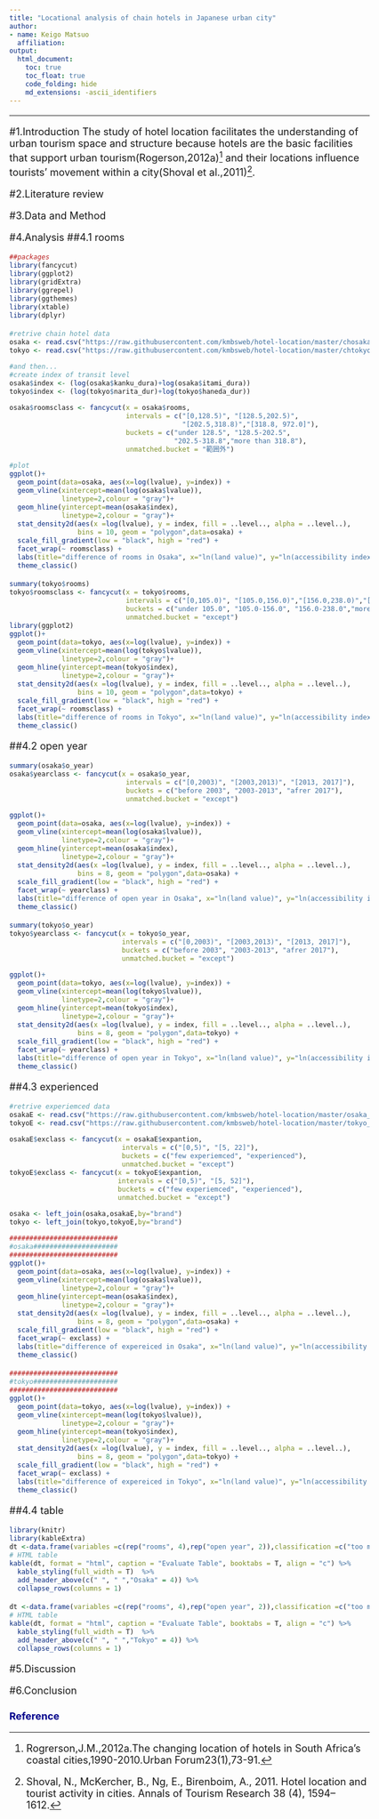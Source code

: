```yaml
---
title: "Locational analysis of chain hotels in Japanese urban city"
author:
- name: Keigo Matsuo
  affiliation:  
output:
  html_document:
    toc: true
    toc_float: true
    code_folding: hide
    md_extensions: -ascii_identifiers
---
```

<style type="text/css">

body{ /* Normal  */
      font-size: 18px;
  }
td {  /* Table  */
  font-size: 12px;
}
h1.title {
  margin-top : 50px ;
  margin-bottom : 70px ;
  font-size: 28px;
  color: DarkRed;
}

h1 { /* Header 1 */
  font-size: 18px;
  color: DarkBlue;
}
h2 { /* Header 2 */
    font-size: 18px;
  color: DarkBlue;
}
h3 { /* Header 3 */
  font-size: 18px;
  color: DarkBlue;
}
code.r{ /* Code block */
    font-size: 12px;
}
pre { /* Code block - determines code spacing between lines */
    font-size: 14px;
}
</style>
----------------------------------------------------------------------    
    
    
    
    
    
#1.Introduction
The study of hotel location facilitates the understanding of urban tourism space and structure because hotels are the basic facilities that support urban tourism(Rogerson,2012a)[^1] and their locations influence tourists' movement within a city(Shoval et al.,2011)[^2].

#2.Literature review

#3.Data and Method

#4.Analysis
##4.1 rooms
```r
##packages
library(fancycut)
library(ggplot2)
library(gridExtra)
library(ggrepel)
library(ggthemes)
library(xtable) 
library(dplyr)
```

```r
#retrive chain hotel data
osaka <- read.csv("https://raw.githubusercontent.com/kmbsweb/hotel-location/master/chosaka.csv")
tokyo <- read.csv("https://raw.githubusercontent.com/kmbsweb/hotel-location/master/chtokyo.csv")

#and then...
#create index of transit level
osaka$index <- (log(osaka$kanku_dura)+log(osaka$itami_dura))
tokyo$index <- (log(tokyo$narita_dur)+log(tokyo$haneda_dur))

osaka$roomsclass <- fancycut(x = osaka$rooms,
                             intervals = c("[0,128.5)", "[128.5,202.5)",
                                           "[202.5,318.8)","[318.8, 972.0]"),
                             buckets = c("under 128.5", "128.5-202.5",
                                         "202.5-318.8","more than 318.8"),
                             unmatched.bucket = "範囲外")

#plot
ggplot()+
  geom_point(data=osaka, aes(x=log(lvalue), y=index)) + 
  geom_vline(xintercept=mean(log(osaka$lvalue)),
             linetype=2,colour = "gray")+
  geom_hline(yintercept=mean(osaka$index),
             linetype=2,colour = "gray")+
  stat_density2d(aes(x =log(lvalue), y = index, fill = ..level.., alpha = ..level..),
                 bins = 10, geom = "polygon",data=osaka) +
  scale_fill_gradient(low = "black", high = "red") +
  facet_wrap(~ roomsclass) +
  labs(title="difference of rooms in Osaka", x="ln(land value)", y="ln(accessibility index)") +
  theme_classic()
```

```r
summary(tokyo$rooms)
tokyo$roomsclass <- fancycut(x = tokyo$rooms,
                             intervals = c("[0,105.0)", "[105.0,156.0)","[156.0,238.0)","[238.0, 3560.0]"),
                             buckets = c("under 105.0", "105.0-156.0", "156.0-238.0","more than 238.0"),
                             unmatched.bucket = "except")
library(ggplot2)
ggplot()+
  geom_point(data=tokyo, aes(x=log(lvalue), y=index)) + 
  geom_vline(xintercept=mean(log(tokyo$lvalue)),
             linetype=2,colour = "gray")+
  geom_hline(yintercept=mean(tokyo$index),
             linetype=2,colour = "gray")+
  stat_density2d(aes(x =log(lvalue), y = index, fill = ..level.., alpha = ..level..),
                 bins = 10, geom = "polygon",data=tokyo) +
  scale_fill_gradient(low = "black", high = "red") +
  facet_wrap(~ roomsclass) +
  labs(title="difference of rooms in Tokyo", x="ln(land value)", y="ln(accessibility index)") +
  theme_classic()
```

##4.2 open year
```r
summary(osaka$o_year)
osaka$yearclass <- fancycut(x = osaka$o_year,
                             intervals = c("[0,2003)", "[2003,2013)", "[2013, 2017]"),
                             buckets = c("before 2003", "2003-2013", "afrer 2017"),
                             unmatched.bucket = "except")

ggplot()+
  geom_point(data=osaka, aes(x=log(lvalue), y=index)) + 
  geom_vline(xintercept=mean(log(osaka$lvalue)),
             linetype=2,colour = "gray")+
  geom_hline(yintercept=mean(osaka$index),
             linetype=2,colour = "gray")+
  stat_density2d(aes(x =log(lvalue), y = index, fill = ..level.., alpha = ..level..),
                 bins = 8, geom = "polygon",data=osaka) +
  scale_fill_gradient(low = "black", high = "red") +
  facet_wrap(~ yearclass) +
  labs(title="difference of open year in Osaka", x="ln(land value)", y="ln(accessibility index)") +
  theme_classic()
```

```r
summary(tokyo$o_year)
tokyo$yearclass <- fancycut(x = tokyo$o_year,
                            intervals = c("[0,2003)", "[2003,2013)", "[2013, 2017]"),
                            buckets = c("before 2003", "2003-2013", "afrer 2017"),
                            unmatched.bucket = "except")

ggplot()+
  geom_point(data=tokyo, aes(x=log(lvalue), y=index)) + 
  geom_vline(xintercept=mean(log(tokyo$lvalue)),
             linetype=2,colour = "gray")+
  geom_hline(yintercept=mean(tokyo$index),
             linetype=2,colour = "gray")+
  stat_density2d(aes(x =log(lvalue), y = index, fill = ..level.., alpha = ..level..),
                 bins = 8, geom = "polygon",data=tokyo) +
  scale_fill_gradient(low = "black", high = "red") +
  facet_wrap(~ yearclass) +
  labs(title="difference of open year in Tokyo", x="ln(land value)", y="ln(accessibility index)") +
  theme_classic()
```

##4.3 experienced
```r
#retrive experiemced data
osakaE <- read.csv("https://raw.githubusercontent.com/kmbsweb/hotel-location/master/osaka_expand.csv")
tokyoE <- read.csv("https://raw.githubusercontent.com/kmbsweb/hotel-location/master/tokyo_expand.csv")

osakaE$exclass <- fancycut(x = osakaE$expantion,
                            intervals = c("[0,5)", "[5, 22]"),
                            buckets = c("few experiemced", "experienced"),
                            unmatched.bucket = "except")
tokyoE$exclass <- fancycut(x = tokyoE$expantion,
                           intervals = c("[0,5)", "[5, 52]"),
                           buckets = c("few experiemced", "experienced"),
                           unmatched.bucket = "except")

osaka <- left_join(osaka,osakaE,by="brand")
tokyo <- left_join(tokyo,tokyoE,by="brand")

###########################
#osaka#####################
###########################
ggplot()+
  geom_point(data=osaka, aes(x=log(lvalue), y=index)) + 
  geom_vline(xintercept=mean(log(osaka$lvalue)),
             linetype=2,colour = "gray")+
  geom_hline(yintercept=mean(osaka$index),
             linetype=2,colour = "gray")+
  stat_density2d(aes(x =log(lvalue), y = index, fill = ..level.., alpha = ..level..),
                 bins = 8, geom = "polygon",data=osaka) +
  scale_fill_gradient(low = "black", high = "red") +
  facet_wrap(~ exclass) +
  labs(title="difference of expereiced in Osaka", x="ln(land value)", y="ln(accessibility index)") +
  theme_classic()
```

```r
###########################
#tokyo#####################
###########################
ggplot()+
  geom_point(data=tokyo, aes(x=log(lvalue), y=index)) + 
  geom_vline(xintercept=mean(log(tokyo$lvalue)),
             linetype=2,colour = "gray")+
  geom_hline(yintercept=mean(tokyo$index),
             linetype=2,colour = "gray")+
  stat_density2d(aes(x =log(lvalue), y = index, fill = ..level.., alpha = ..level..),
                 bins = 8, geom = "polygon",data=tokyo) +
  scale_fill_gradient(low = "black", high = "red") +
  facet_wrap(~ exclass) +
  labs(title="difference of expereiced in Tokyo", x="ln(land value)", y="ln(accessibility index)") +
  theme_classic()
```


##4.4 table
```r
library(knitr)
library(kableExtra)
dt <-data.frame(variables =c(rep("rooms", 4),rep("open year", 2)),classification =c("too many","many","little","few","before 2013","after 2013"), I=c("","","","","",""),II=c("","","","","",""), III=c("","","","","",""),IV =c("","","◎","","",""))
# HTML table
kable(dt, format = "html", caption = "Evaluate Table", booktabs = T, align = "c") %>%
  kable_styling(full_width = T)  %>%
  add_header_above(c(" ", " ","Osaka" = 4)) %>%
  collapse_rows(columns = 1)
```

```r
dt <-data.frame(variables =c(rep("rooms", 4),rep("open year", 2)),classification =c("too many","many","little","few","before 2013","after 2013"), I=c("","","","","",""),II=c("","","","","",""), III=c("","","","","",""),IV =c("","","◎","","",""))
# HTML table
kable(dt, format = "html", caption = "Evaluate Table", booktabs = T, align = "c") %>%
  kable_styling(full_width = T)  %>%
  add_header_above(c(" ", " ","Tokyo" = 4)) %>%
  collapse_rows(columns = 1)
```

#5.Discussion

#6.Conclusion

# Reference
[^1]: Rogrerson,J.M.,2012a.The changing location of hotels in South Africa's coastal cities,1990-2010.Urban Forum23(1),73-91.
[^2]: Shoval, N., McKercher, B., Ng, E., Birenboim, A., 2011. Hotel location and tourist activity in cities. Annals of Tourism Research 38 (4), 1594–1612.
